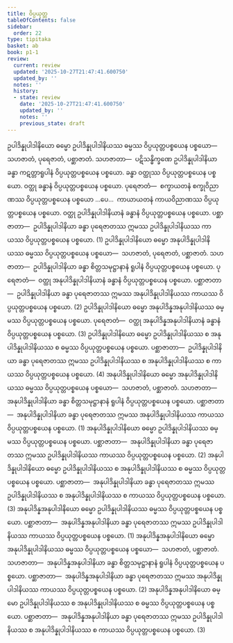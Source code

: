 ```yaml
---
title: ဝိပ္ပယုတ္တ
tableOfContents: false
sidebar:
  order: 22
type: tipitaka
basket: ab
book: p1-1
review:
  current: review
  updated: '2025-10-27T21:47:41.600750'
  updated_by: ''
  notes: ''
  history:
  - state: review
    date: '2025-10-27T21:47:41.600750'
    updated_by: ''
    notes: ''
    previous_state: draft
---
```



<ReviewStatus review={frontmatter.review} showDetails={true} />

<HypothesisAnnotation frontmatter={frontmatter} />

<DynamicBreadcrumb />

<Division number="80" book="p1-1" e="ch" v="36" p="428">

<Paragraph number="2730" book="p1-1">
ဥပါဒိန္နုပါဒါနိယော ဓမ္မော ဥပါဒိန္နုပါဒါနိယဿ ဓမ္မဿ ဝိပ္ပယုတ္တပစ္စယေန ပစ္စယော—  သဟဇာတံ, ပုရေဇာတံ, ပစ္ဆာဇာတံ. <Emphasis>သဟဇာတာ</Emphasis>—  ပဋိသန္ဓိက္ခဏေ ဥပါဒိန္နုပါဒါနိယာ ခန္ဓာ ကဋတ္တာရူပါနံ ဝိပ္ပယုတ္တပစ္စယေန ပစ္စယော. ခန္ဓာ ဝတ္ထုဿ ဝိပ္ပယုတ္တပစ္စယေန ပစ္စယော. ဝတ္ထု ခန္ဓာနံ ဝိပ္ပယုတ္တပစ္စယေန ပစ္စယော. <Emphasis>ပုရေဇာတံ</Emphasis>—  စက္ခာယတနံ စက္ခုဝိညာဏဿ ဝိပ္ပယုတ္တပစ္စယေန ပစ္စယော …ပေ…  ကာယာယတနံ ကာယဝိညာဏဿ ဝိပ္ပယုတ္တပစ္စယေန ပစ္စယော. ဝတ္ထု ဥပါဒိန္နုပါဒါနိယာနံ ခန္ဓာနံ ဝိပ္ပယုတ္တပစ္စယေန ပစ္စယော. <Emphasis>ပစ္ဆာဇာတာ</Emphasis>—  ဥပါဒိန္နုပါဒါနိယာ ခန္ဓာ ပုရေဇာတဿ ဣမဿ ဥပါဒိန္နုပါဒါနိယဿ ကာယဿ ဝိပ္ပယုတ္တပစ္စယေန ပစ္စယော. (1)
</Paragraph>

<Paragraph number="2731" book="p1-1">
ဥပါဒိန္နုပါဒါနိယော ဓမ္မော အနုပါဒိန္နုပါဒါနိယဿ ဓမ္မဿ ဝိပ္ပယုတ္တပစ္စယေန ပစ္စယော—  သဟဇာတံ, ပုရေဇာတံ, ပစ္ဆာဇာတံ. <Emphasis>သဟဇာတာ</Emphasis>—  ဥပါဒိန္နုပါဒါနိယာ ခန္ဓာ စိတ္တသမုဋ္ဌာနာနံ ရူပါနံ ဝိပ္ပယုတ္တပစ္စယေန ပစ္စယော. <Emphasis>ပုရေဇာတံ</Emphasis>—  ဝတ္ထု အနုပါဒိန္နုပါဒါနိယာနံ ခန္ဓာနံ ဝိပ္ပယုတ္တပစ္စယေန ပစ္စယော. <Emphasis>ပစ္ဆာဇာတာ</Emphasis>—  ဥပါဒိန္နုပါဒါနိယာ ခန္ဓာ ပုရေဇာတဿ ဣမဿ အနုပါဒိန္နုပါဒါနိယဿ ကာယဿ ဝိပ္ပယုတ္တပစ္စယေန ပစ္စယော. (2)
</Paragraph>

<Paragraph number="2732" book="p1-1">
ဥပါဒိန္နုပါဒါနိယော ဓမ္မော အနုပါဒိန္နအနုပါဒါနိယဿ ဓမ္မဿ ဝိပ္ပယုတ္တပစ္စယေန ပစ္စယော. <Emphasis>ပုရေဇာတံ</Emphasis>—  ဝတ္ထု အနုပါဒိန္နအနုပါဒါနိယာနံ ခန္ဓာနံ ဝိပ္ပယုတ္တပစ္စယေန ပစ္စယော. (3)
</Paragraph>

<Paragraph number="2733" book="p1-1">
ဥပါဒိန္နုပါဒါနိယော ဓမ္မော ဥပါဒိန္နုပါဒါနိယဿ စ အနုပါဒိန္နုပါဒါနိယဿ စ ဓမ္မဿ ဝိပ္ပယုတ္တပစ္စယေန ပစ္စယော. <Emphasis>ပစ္ဆာဇာတာ</Emphasis>—  ဥပါဒိန္နုပါဒါနိယာ ခန္ဓာ ပုရေဇာတဿ ဣမဿ ဥပါဒိန္နုပါဒါနိယဿ စ အနုပါဒိန္နုပါဒါနိယဿ စ ကာယဿ ဝိပ္ပယုတ္တပစ္စယေန ပစ္စယော. (4)
</Paragraph>

</Division>
<Division number="81" book="p1-1" e="ch" v="36" p="429">

<Paragraph number="2734" book="p1-1">
အနုပါဒိန္နုပါဒါနိယော ဓမ္မော အနုပါဒိန္နုပါဒါနိယဿ ဓမ္မဿ ဝိပ္ပယုတ္တပစ္စယေန ပစ္စယော—  သဟဇာတံ, ပစ္ဆာဇာတံ. <Emphasis>သဟဇာတာ</Emphasis>—  အနုပါဒိန္နုပါဒါနိယာ ခန္ဓာ စိတ္တသမုဋ္ဌာနာနံ ရူပါနံ ဝိပ္ပယုတ္တပစ္စယေန ပစ္စယော. <Emphasis>ပစ္ဆာဇာတာ</Emphasis>—  အနုပါဒိန္နုပါဒါနိယာ ခန္ဓာ ပုရေဇာတဿ ဣမဿ အနုပါဒိန္နုပါဒါနိယဿ ကာယဿ ဝိပ္ပယုတ္တပစ္စယေန ပစ္စယော. (1)
</Paragraph>

<Paragraph number="2735" book="p1-1">
အနုပါဒိန္နုပါဒါနိယော ဓမ္မော ဥပါဒိန္နုပါဒါနိယဿ ဓမ္မဿ ဝိပ္ပယုတ္တပစ္စယေန ပစ္စယော. <Emphasis>ပစ္ဆာဇာတာ</Emphasis>—  အနုပါဒိန္နုပါဒါနိယာ ခန္ဓာ ပုရေဇာတဿ ဣမဿ ဥပါဒိန္နုပါဒါနိယဿ ကာယဿ ဝိပ္ပယုတ္တပစ္စယေန ပစ္စယော. (2)
</Paragraph>

<Paragraph number="2736" book="p1-1">
အနုပါဒိန္နုပါဒါနိယော ဓမ္မော ဥပါဒိန္နုပါဒါနိယဿ စ အနုပါဒိန္နုပါဒါနိယဿ စ ဓမ္မဿ ဝိပ္ပယုတ္တပစ္စယေန ပစ္စယော. <Emphasis>ပစ္ဆာဇာတာ</Emphasis>—  အနုပါဒိန္နုပါဒါနိယာ ခန္ဓာ ပုရေဇာတဿ ဣမဿ ဥပါဒိန္နုပါဒါနိယဿ စ အနုပါဒိန္နုပါဒါနိယဿ စ ကာယဿ ဝိပ္ပယုတ္တပစ္စယေန ပစ္စယော. (3)
</Paragraph>

<Paragraph number="2737" book="p1-1">
အနုပါဒိန္နအနုပါဒါနိယော ဓမ္မော ဥပါဒိန္နုပါဒါနိယဿ ဓမ္မဿ ဝိပ္ပယုတ္တပစ္စယေန ပစ္စယော. <Emphasis>ပစ္ဆာဇာတာ</Emphasis>—  အနုပါဒိန္နအနုပါဒါနိယာ ခန္ဓာ ပုရေဇာတဿ ဣမဿ ဥပါဒိန္နုပါဒါနိယဿ ကာယဿ ဝိပ္ပယုတ္တပစ္စယေန ပစ္စယော. (1)
</Paragraph>

<Paragraph number="2738" book="p1-1">
အနုပါဒိန္နအနုပါဒါနိယော ဓမ္မော အနုပါဒိန္နုပါဒါနိယဿ ဓမ္မဿ ဝိပ္ပယုတ္တပစ္စယေန ပစ္စယော—  သဟဇာတံ, ပစ္ဆာဇာတံ. <Emphasis>သဟဇာတာ</Emphasis>—  အနုပါဒိန္နအနုပါဒါနိယာ ခန္ဓာ စိတ္တသမုဋ္ဌာနာနံ ရူပါနံ ဝိပ္ပယုတ္တပစ္စယေန ပစ္စယော. <Emphasis>ပစ္ဆာဇာတာ</Emphasis>—  အနုပါဒိန္နအနုပါဒါနိယာ ခန္ဓာ ပုရေဇာတဿ ဣမဿ အနုပါဒိန္နုပါဒါနိယဿ ကာယဿ ဝိပ္ပယုတ္တပစ္စယေန ပစ္စယော. (2)
</Paragraph>

<Paragraph number="2739" book="p1-1">
အနုပါဒိန္နအနုပါဒါနိယော ဓမ္မော ဥပါဒိန္နုပါဒါနိယဿ စ အနုပါဒိန္နုပါဒါနိယဿ စ ဓမ္မဿ ဝိပ္ပယုတ္တပစ္စယေန ပစ္စယော. <Emphasis>ပစ္ဆာဇာတာ</Emphasis>—  အနုပါဒိန္နအနုပါဒါနိယာ ခန္ဓာ ပုရေဇာတဿ ဣမဿ ဥပါဒိန္နုပါဒါနိယဿ စ အနုပါဒိန္နုပါဒါနိယဿ စ ကာယဿ ဝိပ္ပယုတ္တပစ္စယေန ပစ္စယော. (3)
</Paragraph>
</Division>